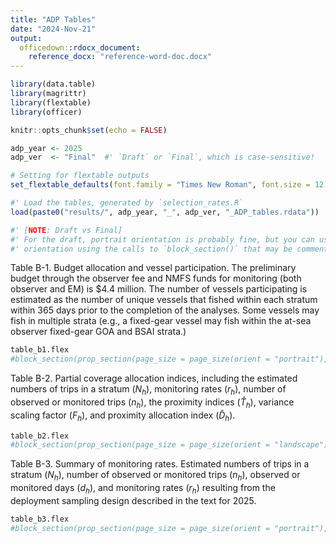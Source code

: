 ```yaml
---
title: "ADP Tables"
date: "2024-Nov-21"
output: 
  officedown::rdocx_document:
    reference_docx: "reference-word-doc.docx"
---
```


```r
library(data.table)
library(magrittr)
library(flextable)
library(officer)

knitr::opts_chunk$set(echo = FALSE)

adp_year <- 2025
adp_ver  <- "Final"  #' `Draft` or `Final`, which is case-sensitive!

# Setting for flextable outputs
set_flextable_defaults(font.family = "Times New Roman", font.size = 12) 

#' Load the tables, generated by `selection_rates.R`
load(paste0("results/", adp_year, "_", adp_ver, "_ADP_tables.rdata"))

#' [NOTE: Draft vs Final]
#' For the draft, portrait orientation is probably fine, but you can use the set the output pages to landscape 
#' orientation using the calls to `block_section()` that may be commented out for the draft.
```

\newpage

Table B-1.  Budget allocation and vessel participation. The preliminary budget through the observer fee and NMFS funds for monitoring (both observer and EM) is $4.4 million. The number of vessels participating is estimated as the number of unique vessels that fished within each stratum within 365 days prior to the completion of the analyses. Some vessels may fish in multiple strata (e.g., a fixed-gear vessel may fish within the at-sea observer fixed-gear GOA and BSAI strata.)

```r
table_b1.flex
#block_section(prop_section(page_size = page_size(orient = "portrait"), type = "continuous"))
```

\newpage

Table B-2.  Partial coverage allocation indices, including the estimated numbers of trips in a stratum ($N_{h}$), monitoring rates ($r_{h}$), number of observed or monitored trips ($n_{h}$), the proximity indices ($\widehat{T}_{h}$), variance scaling factor ($F_{h}$), and proximity allocation index ($\widehat{D}_{h}$). 

```r
table_b2.flex
#block_section(prop_section(page_size = page_size(orient = "landscape"), type = "continuous"))
```

\newpage

Table B-3.  Summary of monitoring rates. Estimated numbers of trips in a stratum ($N_{h}$), number of observed or monitored trips ($n_{h}$), observed or monitored days ($d_{h}$), and monitoring rates ($r_{h}$) resulting from the deployment sampling design described in the text for 2025.

```r
table_b3.flex
#block_section(prop_section(page_size = page_size(orient = "portrait"), type = "continuous"))
```